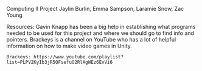Computing II Project
Jaylin Burlin, Emma Sampson, Laramie Snow, Zac Young

Resources: Gavin Knapp has been a big help in establishing what programs needed to be used for this project and where we should go to find info and pointers.
    Brackeys is a channel on YouTube who has a lot of helpful information on how to make video games in Unity.

    Brackeys: https://www.youtube.com/playlist?list=PLPV2KyIb3jR5QFsefuO2RlAgWEz6EvVi6




